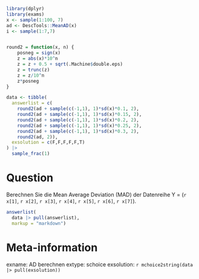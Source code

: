 ```r
library(dplyr)
library(exams)
x <- sample(1:100, 7)
ad <- DescTools::MeanAD(x)
i <- sample(1:7,7)


round2 = function(x, n) {
    posneg = sign(x)
    z = abs(x)*10^n
    z = z + 0.5 + sqrt(.Machine$double.eps)
    z = trunc(z)
    z = z/10^n
    z*posneg
}

data <- tibble(
  answerlist = c(
    round2(ad + sample(c(-1,1), 1)*sd(x)*0.1, 2),
    round2(ad + sample(c(-1,1), 1)*sd(x)*0.15, 2),
    round2(ad + sample(c(-1,1), 1)*sd(x)*0.2, 2),
    round2(ad + sample(c(-1,1), 1)*sd(x)*0.25, 2),
    round2(ad + sample(c(-1,1), 1)*sd(x)*0.3, 2),
    round2(ad, 2)),
  exsolution = c(F,F,F,F,F,T)
) |> 
  sample_frac(1)
```    

Question
========
Berechnen Sie die Mean Average Deviation (MAD) der Datenreihe Y = (`r x[1]`, `r x[2]`, `r x[3]`, `r x[4]`, `r x[5]`, `r x[6]`, `r x[7]`).  




```r
answerlist(
  data |> pull(answerlist),
  markup = "markdown")
```




Meta-information
================
exname: AD berechnen
extype: schoice
exsolution: `r mchoice2string(data |> pull(exsolution))`